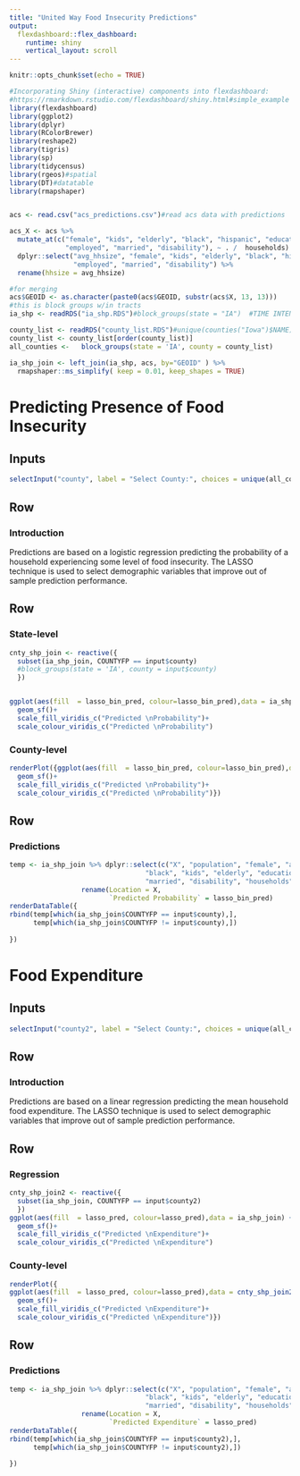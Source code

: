 ```yaml
---
title: "United Way Food Insecurity Predictions"
output: 
  flexdashboard::flex_dashboard:
    runtime: shiny
    vertical_layout: scroll
---
```


```r
knitr::opts_chunk$set(echo = TRUE)

#Incorporating Shiny (interactive) components into flexdashboard:
#https://rmarkdown.rstudio.com/flexdashboard/shiny.html#simple_example
library(flexdashboard)
library(ggplot2)
library(dplyr)
library(RColorBrewer)
library(reshape2)
library(tigris)
library(sp)
library(tidycensus)
library(rgeos)#spatial
library(DT)#datatable
library(rmapshaper)


acs <- read.csv("acs_predictions.csv")#read acs data with predictions

acs_X <- acs %>%
  mutate_at(c("female", "kids", "elderly", "black", "hispanic", "education",
              "employed", "married", "disability"), ~ . /  households) %>%
  dplyr::select("avg_hhsize", "female", "kids", "elderly", "black", "hispanic", "education",
                "employed", "married", "disability") %>%
  rename(hhsize = avg_hhsize)

#for merging
acs$GEOID <- as.character(paste0(acs$GEOID, substr(acs$X, 13, 13)))
#this is block groups w/in tracts
ia_shp <- readRDS("ia_shp.RDS")#block_groups(state = "IA")  #TIME INTENSIVE 1st run (so each dashboard run)

county_list <- readRDS("county_list.RDS")#unique(counties("Iowa")$NAME)#TIME INTENSIVE 1st run (so each dashboard run)
county_list <- county_list[order(county_list)]
all_counties <-   block_groups(state = 'IA', county = county_list)

ia_shp_join <- left_join(ia_shp, acs, by="GEOID" ) %>%
  rmapshaper::ms_simplify( keep = 0.01, keep_shapes = TRUE)
```

Predicting Presence of Food Insecurity
===================================== 

Inputs {.sidebar}
-----------------------------------------------------------------------


```r
selectInput("county", label = "Select County:", choices = unique(all_counties$COUNTYFP))

```

Row {data-height=150}
-----------------------------------------------------------------------

### Introduction

Predictions are based on a logistic regression predicting the probability of a household experiencing some level of food insecurity. The LASSO technique is used to select demographic variables that improve out of sample prediction performance. 


Row {data-height=150}
-----------------------------------------------------------------------

### State-level
```r
cnty_shp_join <- reactive({
  subset(ia_shp_join, COUNTYFP == input$county) 
  #block_groups(state = 'IA', county = input$county)
  })


ggplot(aes(fill  = lasso_bin_pred, colour=lasso_bin_pred),data = ia_shp_join) +
  geom_sf()+
  scale_fill_viridis_c("Predicted \nProbability")+
  scale_colour_viridis_c("Predicted \nProbability")
```

### County-level

```r
renderPlot({ggplot(aes(fill  = lasso_bin_pred, colour=lasso_bin_pred),data = cnty_shp_join()) +
  geom_sf()+
  scale_fill_viridis_c("Predicted \nProbability")+
  scale_colour_viridis_c("Predicted \nProbability")})

```

Row {data-height=150}
-----------------------------------------------------------------------

### Predictions

```r
temp <- ia_shp_join %>% dplyr::select(c("X", "population", "female", "avg_hhsize", "hispanic",
                                  "black", "kids", "elderly", "education", "employed",
                                  "married", "disability", "households", "lasso_bin_pred"))%>%
                  rename(Location = X, 
                         `Predicted Probability` = lasso_bin_pred)
renderDataTable({
rbind(temp[which(ia_shp_join$COUNTYFP == input$county),],
      temp[which(ia_shp_join$COUNTYFP != input$county),])
  
})
```


Food Expenditure
===================================== 

Inputs {.sidebar}
-----------------------------------------------------------------------


```r
selectInput("county2", label = "Select County:", choices = unique(all_counties$COUNTYFP))

```

Row {data-height=150}
-----------------------------------------------------------------------

### Introduction

Predictions are based on a linear regression predicting the mean household food expenditure. The LASSO technique is used to select demographic variables that improve out of sample prediction performance. 



Row {data-height=150}
-----------------------------------------------------------------------

###  Regression
```r
cnty_shp_join2 <- reactive({
  subset(ia_shp_join, COUNTYFP == input$county2) 
  })
ggplot(aes(fill  = lasso_pred, colour=lasso_pred),data = ia_shp_join) +
  geom_sf()+
  scale_fill_viridis_c("Predicted \nExpenditure")+
  scale_colour_viridis_c("Predicted \nExpenditure")
```

### County-level
```r
renderPlot({
ggplot(aes(fill  = lasso_pred, colour=lasso_pred),data = cnty_shp_join2()) +
  geom_sf()+
  scale_fill_viridis_c("Predicted \nExpenditure")+
  scale_colour_viridis_c("Predicted \nExpenditure")})

```


Row {data-height=150}
-----------------------------------------------------------------------

### Predictions

```r
temp <- ia_shp_join %>% dplyr::select(c("X", "population", "female", "avg_hhsize", "hispanic",
                                  "black", "kids", "elderly", "education", "employed",
                                  "married", "disability", "households", "lasso_pred"))%>%
                  rename(Location = X, 
                         `Predicted Expenditure` = lasso_pred)
renderDataTable({
rbind(temp[which(ia_shp_join$COUNTYFP == input$county2),],
      temp[which(ia_shp_join$COUNTYFP != input$county2),])
  
})
```

